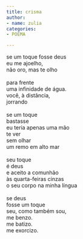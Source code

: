 ```yaml
---
title: crisma
author:
- name: zulia
categories:
- POEMA

---
```


| se um toque fosse deus
| eu me ajoelho,
| não oro, mas te olho
| 
| para frente
| uma infinidade de água.
| você, à distância,
| jorrando
| 
| se um toque
| bastasse
| eu teria apenas uma mão
| te ver
| sem olhar
| um remo em alto mar
| 
| seu toque 
| é deus
| e aceito a comunhão
| às quarta-feiras cinzas
| o seu corpo na minha língua
| 
| se deus 
| fosse um toque 
| seu, como também sou,
| me benzo.
| me batizo.
| me exorcizo.

<a href="https://instagram.com/zuliamol"><i class="bi bi-instagram"></i></a>
